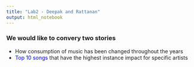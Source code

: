 ---
title: "Lab2 - Deepak and Rattanan"
output: html_notebook
---

### We would like to convery two stories <br> 
<ul> 
  <li> How consumption of music has been changed throughout the years </li>
  <li> <span style = 'color:blue'> Top 10 songs </span> that have the highest instance impact for specific artists </li>
</ul> 





